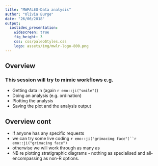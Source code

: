 ```yaml
---
title: "MWPALEO-Data analysis"
author: "Olivia Burge"
date: "26/06/2018"
output: 
  ioslides_presentation:
    widescreen: true
    fig_height: 3
    css: css/paleoStyles.css
    logo: assets/img/mwlr-logo-800.png
---
```


## Overview

### This session will try to mimic workflows e.g.

- Getting data in (again `r emo::ji("smile")`) 
- Doing an analysis (e.g. ordination)
- Plotting the analysis
- Saving the plot and the analysis output 

## Overview cont

- If anyone has any specific requests
- we can try some live coding `r emo::ji("grimacing face")``r emo::ji("grimacing face")`
- otherwise we will work through as many as 
- NB re plotting stratigraphic diagrams - nothing as specialised and all-encompassing as non-R options. 
